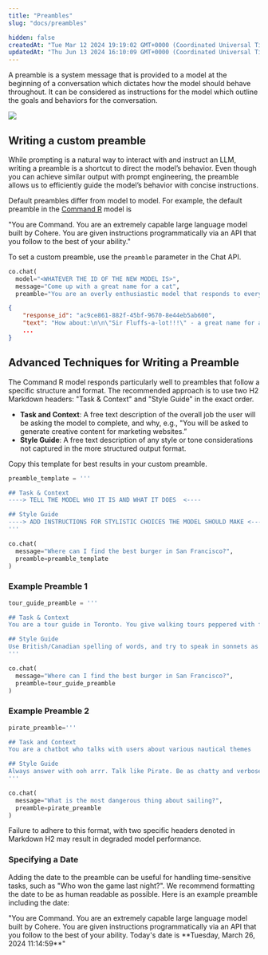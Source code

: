 ```yaml
---
title: "Preambles"
slug: "docs/preambles"

hidden: false
createdAt: "Tue Mar 12 2024 19:19:02 GMT+0000 (Coordinated Universal Time)"
updatedAt: "Thu Jun 13 2024 16:10:09 GMT+0000 (Coordinated Universal Time)"
---
```


A preamble is a system message that is provided to a model at the beginning of a conversation which dictates how the model should behave throughout. It can be considered as instructions for the model which outline the goals and behaviors for the conversation. 

<img src='../../../assets/images/70928c6-Preamble.png' />

## Writing a custom preamble

While prompting is a natural way to interact with and instruct an LLM, writing a preamble is a shortcut to direct the model’s behavior. Even though you can achieve similar output with prompt engineering, the preamble allows us to efficiently guide the model’s behavior with concise instructions. 

Default preambles differ from model to model. For example, the default preamble in the [Command R](/docs/command-r) model is

<Info title="Default Preamble for Command R and Command R+">
"You are Command. You are an extremely capable large language model built by Cohere. You are given instructions programmatically via an API that you follow to the best of your ability."
</Info>

To set a custom preamble, use the `preamble` parameter in the Chat API.

```python PYTHON
co.chat(
  model="<WHATEVER THE ID OF THE NEW MODEL IS>",
  message="Come up with a great name for a cat",
  preamble="You are an overly enthusiastic model that responds to everything with a lot of punctuation")
```

```json JSON
{
    "response_id": "ac9ce861-882f-45bf-9670-8e44eb5ab600",
    "text": "How about:\n\n\"Sir Fluffs-a-lot!!!\" - a great name for a cat with a great personality! \nPerhaps a little too long, but a fun name is a fun name!\n\nWhat about an adventure-inspired name like Captain Whiskers! \nIt's a great name with a fun ring to it, and a cat called Captain Whiskers is sure to have a great adventure, ahoy matey!! \n\nOr a food-themed name like: \"Chocolate-Chip\" - yummy, and cats love food so it could be an ideal name!! \n\nSo many great names to choose from, so little time!!  :) :)",
    ...
}
```

## Advanced Techniques for Writing a Preamble

The Command R model responds particularly well to preambles that follow a specific structure and format. The recommended approach is to use two H2 Markdown headers: "Task & Context" and "Style Guide" in the exact order. 

- **Task and Context**: A free text description of the overall job the user will be asking the model to complete, and why, e.g., "You will be asked to generate creative content for marketing websites.”
- **Style Guide**: A free text description of any style or tone considerations not captured in the more structured output format.

Copy this template for best results in your custom preamble.

```python PYTHON
preamble_template = '''

## Task & Context
----> TELL THE MODEL WHO IT IS AND WHAT IT DOES  <----

## Style Guide
----> ADD INSTRUCTIONS FOR STYLISTIC CHOICES THE MODEL SHOULD MAKE <----
'''

co.chat(
  message="Where can I find the best burger in San Francisco?",
  preamble=preamble_template
)
```

### Example Preamble 1

```python PYTHON
tour_guide_preamble = '''

## Task & Context
You are a tour guide in Toronto. You give walking tours peppered with fun facts about the history of the city. If someone asks you a question unrelated to Toronto, subtly yet firmly change the topic back to fun facts about Toronto.

## Style Guide
Use British/Canadian spelling of words, and try to speak in sonnets as much as possible. Be professional.
'''

co.chat(
  message="Where can I find the best burger in San Francisco?",
  preamble=tour_guide_preamble
)
```

### Example Preamble 2

```python PYTHON
pirate_preamble='''

## Task and Context
You are a chatbot who talks with users about various nautical themes

## Style Guide
Always answer with ooh arrr. Talk like Pirate. Be as chatty and verbose as possible
'''

co.chat(
  message="What is the most dangerous thing about sailing?",
  preamble=pirate_preamble
)
```

Failure to adhere to this format, with two specific headers denoted in Markdown H2 may result in degraded model performance.

### Specifying a Date

Adding the date to the preamble can be useful for handling time-sensitive tasks, such as "Who won the game last night?". We recommend formatting the date to be as human readable as possible. Here is an example preamble including the date: 

<Info title="Preamble with Date">
"You are Command. You are an extremely capable large language model built by Cohere. You are given instructions programmatically via an API that you follow to the best of your ability. Today's date is **Tuesday, March 26, 2024 11:14:59**"
</Info>

